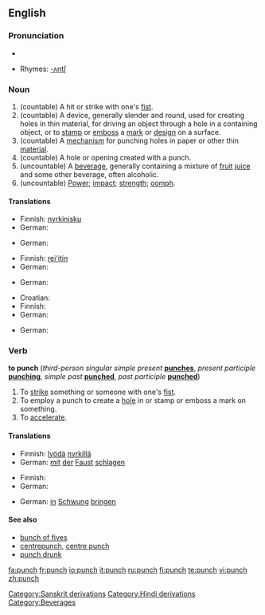 ==English==
{{wikipedia}}
===Pronunciation===
*{{audio|en-us-punch.ogg|Audio (US)}}

*Rhymes: [[Rhymes:English:-ʌntʃ|-ʌntʃ]]

===Noun===

{{en-noun|punches|-}}

# (countable) A hit or strike with one's [[fist]].
# (countable) A device, generally slender and round, used for creating holes in thin material, for driving an object through a hole in a containing object, or to [[stamp]] or [[emboss]] a [[mark]] or [[design]] on a surface.
# (countable) A [[mechanism]] for punching holes in paper or other thin [[material]].
# (countable) A hole or opening created with a punch.
# (uncountable) A [[beverage]], generally containing a mixture of [[fruit]] [[juice]] and some other beverage, often alcoholic.
# (uncountable) [[power|Power]]; [[impact]]; [[strength]]; [[oomph]].

====Translations====
{{trans-top|A hit or strike with one's fist}}
* Finnish: [[nyrkinisku]]
* German: {{t-|de|Faustschlag|m}}
{{trans-mid}}
{{trans-bottom}}

{{trans-top|A device for creating holes in thin material}}
* German: {{t-|de|Lochzange|f}}
{{trans-mid}}
{{trans-bottom}}

{{trans-top|A mechanism for punching holes in paper}}
* Finnish: [[rei'itin]]
* German: {{t-|de|Locher|m}}
{{trans-mid}}
{{trans-bottom}}

{{trans-top|A hole or opening created with a punch}}
* German: {{t-|de|Lochung|f}}
{{trans-mid}}
{{trans-bottom}}

{{trans-top|A beverage}}
* Croatian: {{t-|hr|punč|m}}
* Finnish: {{t-|fi|punssi}}
* German: {{t-|de|Punsch|m}}
{{trans-mid}}
{{trans-bottom}}

{{trans-top|power; impact; strength; oomph}}
* German: {{t+|de|Schwung|m}}
{{trans-mid}}
{{trans-bottom}}

===Verb===
'''to punch''' (''third-person singular simple present'' '''[[punches]]''', ''present participle'' '''[[punching]]''', ''simple past'' '''[[punched]]''', ''past participle'' '''[[punched]]''')
#To [[strike]] something or someone with one's [[fist]].
#To employ a punch to create a [[hole]] in or stamp or emboss a mark on something.
#To [[accelerate]].

====Translations====
{{trans-top|To strike something or someone with one's fist}}
* Finnish: [[lyödä]] [[nyrkillä]]
* German: [[mit]] [[der]] [[Faust]] [[schlagen]]
{{trans-mid}}
{{trans-bottom}}

{{trans-top|To employ a punch to create a hole}}
* Finnish: {{t+|fi|rei'ittää}}
* German: {{t-|de|lochen}}
{{trans-mid}}
{{trans-bottom}}

{{trans-top|To accelerate}}
* German: [[in]] [[Schwung]] [[bringen]]
{{trans-mid}}
{{trans-bottom}}

[[Category:Sanskrit derivations]]
[[Category:Hindi derivations]]
[[Category:Beverages]]

====See also====
*[[bunch of fives]]
*[[centrepunch]], [[centre punch]]
*[[punch drunk]]

[[fa:punch]]
[[fr:punch]]
[[io:punch]]
[[it:punch]]
[[ru:punch]]
[[fi:punch]]
[[te:punch]]
[[vi:punch]]
[[zh:punch]]